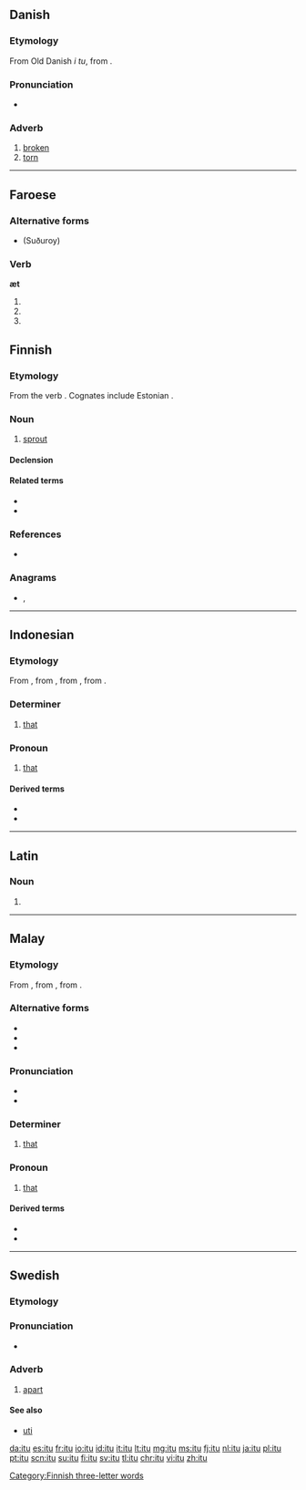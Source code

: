 {{also|ITU}}
==Danish==

===Etymology===
From Old Danish ''i tu'', from {{etyl|non|da}} {{m|da|í tvau||in two}}.

===Pronunciation===
* {{IPA|/ituː/|[iˈtˢuːˀ]|lang=da}}

===Adverb===
{{da-adv}}

# [[broken]]
# [[torn]]

----

==Faroese==

===Alternative forms===
* {{l|fo|hitu}} (Suðuroy)

===Verb===
'''æt'''

# {{form of|first-person plural past tense|eita|lang=fo}}
# {{form of|second-person plural past tense|eita|lang=fo}}
# {{form of|third-person plural past tense|eita|lang=fo}}

==Finnish==

===Etymology===
From the verb {{m|fi|itää}}. Cognates include Estonian {{m|et|idu}}.

===Noun===
{{fi-noun}}

# [[sprout]]

====Declension====
{{fi-decl-valo|i|t|d|u|a}}

====Related terms====
* {{l|fi|idättää}}
* {{l|fi|itää}}

===References===
* {{R:Hakkinen 2005}}

===Anagrams===
* {{l|fi|tiu}}, {{l|fi|uit}}

[[Category:Finnish three-letter words]]

----

==Indonesian==

===Etymology===
From {{etyl|ms|id}} {{m|ms|itu}}, from {{etyl|poz-mly-pro|id}} {{m|poz-mly-pro|*(i)tu(ʔ)}}, from {{etyl|poz-pro|id}} {{m|poz-pro|*(i-)tu}}, from {{etyl|map-pro|id}} {{m|map-pro|*(i-)Cu}}.

===Determiner===
{{head|id|determiner}}

# [[that]] {{gloss|what is being indicated}}

===Pronoun===
{{head|id|pronoun}}

# [[that]] {{gloss|that thing}}

====Derived terms====
* {{l|id|situ|gloss={{l|en|there}}}}
* {{l|id|yang itu|gloss={{l|en|that one}}}}

----

==Latin==

===Noun===
{{la-noun-form|itū}}

# {{inflection of|itus||abl|s|lang=la}}

----

==Malay==

===Etymology===
From {{etyl|poz-mly-pro|ms}} {{m|poz-mly-pro|*(i)tu(ʔ)}}, from {{etyl|poz-pro|ms}} {{m|poz-pro|*(i-)tu}}, from {{etyl|map-pro|ms}} {{m|map-pro|*(i-)Cu}}.

===Alternative forms===
* {{l|ms|tu}}
* {{l|ms|ايت|sc=Arab}}
* {{l|ms|تو|sc=Arab}}

===Pronunciation===
* {{IPA|/itu/|lang=ms}}
* {{rhymes|itu|tu|u|lang=ms}}

===Determiner===
{{head|ms|determiner}}

# [[that]] {{gloss|what is being indicated}}

===Pronoun===
{{head|ms|pronoun}}

# [[that]] {{gloss|that thing}}

====Derived terms====
* {{l|ms|situ|gloss={{l|en|there}}}}
* {{l|ms|yang itu|gloss={{l|en|that one}}}}

----

==Swedish==

===Etymology===
{{compound|i|t1=in|tu|t2=two|lang=sv}}

===Pronunciation===
* {{rhymes|ʉː|lang=sv}}

===Adverb===
{{head|sv|adverb}}

# [[apart]]

====See also====
* [[uti]]

[[da:itu]]
[[es:itu]]
[[fr:itu]]
[[io:itu]]
[[id:itu]]
[[it:itu]]
[[lt:itu]]
[[mg:itu]]
[[ms:itu]]
[[fj:itu]]
[[nl:itu]]
[[ja:itu]]
[[pl:itu]]
[[pt:itu]]
[[scn:itu]]
[[su:itu]]
[[fi:itu]]
[[sv:itu]]
[[tl:itu]]
[[chr:itu]]
[[vi:itu]]
[[zh:itu]]